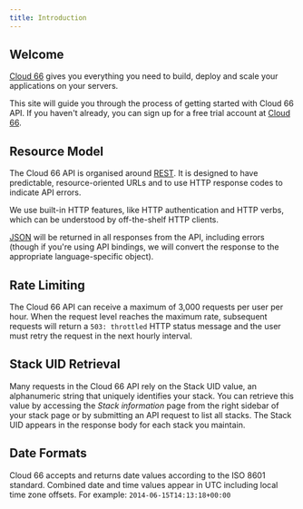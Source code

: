 ```yaml
---
title: Introduction
---
```


## Welcome
[Cloud 66](https://www.cloud66.com) gives you everything you need to build, deploy and scale your applications on your servers.

This site will guide you through the process of getting started with Cloud 66 API. If you haven't already, you can sign up for a free trial account at [Cloud 66](https://www.cloud66.com).

## Resource Model

The Cloud 66 API is organised around [REST](https://en.wikipedia.org/wiki/Representational_State_Transfer). It is designed to have predictable, resource-oriented URLs and to use HTTP response codes to indicate API errors.

We use built-in HTTP features, like HTTP authentication and HTTP verbs, which can be understood by off-the-shelf HTTP clients.

[JSON](https://www.json.org/) will be returned in all responses from the API, including errors (though if you're using API bindings, we will convert the response to the appropriate language-specific object).

## Rate Limiting

The Cloud 66 API can receive a maximum of 3,000 requests per user per hour. When the request level reaches the maximum rate, subsequent requests will return a `503: throttled` HTTP status message and the user must retry the request in the next hourly interval.


## Stack UID Retrieval

Many requests in the Cloud 66 API rely on the Stack UID value, an alphanumeric string that uniquely identifies your stack. You can retrieve this value by accessing the _Stack information_ page from the right sidebar of your stack page or by submitting an API request to list all stacks. The Stack UID appears in the response body for each stack you maintain.

## Date Formats

Cloud 66 accepts and returns date values according to the ISO 8601 standard. Combined date and time values appear in UTC including local time zone offsets. For example: `2014-06-15T14:13:18+00:00`